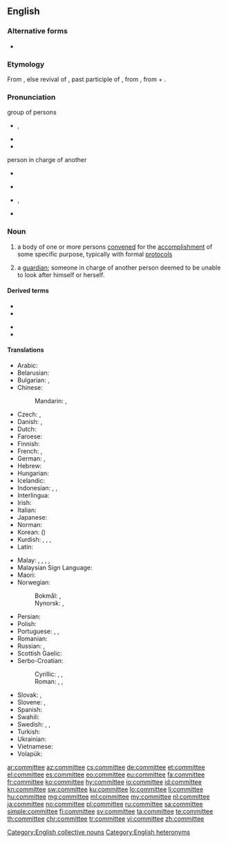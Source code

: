 ==English==

===Alternative forms===
* {{l|en|cttee}} {{qualifier|contraction}}

===Etymology===
{{rfv-etymology|lang=en}} From {{suffix|commit|ee|lang=en}}, else revival of {{etyl|xno|en}} {{m|fro|commite}}, past participle of {{m|fro|commettre||to commit}}, from {{etyl|la|en}} {{m|la|committere}}, from {{m|la|con-||with}} + {{m|la|mittere||to send}}.

===Pronunciation===
; group of persons
* {{enPR|kə-mĭtʹē}}, {{IPA|[kəˈmɪt.i]|lang=en}}
* {{audio|en-us-committee.ogg|Audio (US)|lang=en}}
* {{rhymes|ɪti|lang=en}}

; person in charge of another
* {{a|UK}} {{IPA|[kɒmɪˈtiː]|lang=en}}
* {{rhymes|iː|lang=en}}
* {{a|US}} {{enPR|käm-ĭ-tēʹ}}, {{IPA|[kɑmɪˈtiː]|lang=en}}
* {{rhymes|iː|lang=en}}

===Noun===
{{wikipedia}}
{{en-noun}}

# a body of one or more persons [[convene]]d for the [[accomplishment]] of some specific purpose, typically with formal [[protocol]]s
# {{lb|en|archaic}} a [[guardian]]; someone in charge of another person deemed to be unable to look after himself or herself.

====Derived terms====
{{der-top}}
* {{l|en|committeeman}}
* {{l|en|committeeperson}}
{{der-mid}}
* {{l|en|committeewoman}}
* {{l|en|subcommittee}}
{{der-bottom}}

====Translations====
{{trans-top|group of persons convened for the accomplishment of some specific purpose}}
* Arabic: {{t|ar|لَجْنَة|f}}
* Belarusian: {{t|be|камітэ́т|m|sc=Cyrl}}
* Bulgarian: {{t+|bg|комите́т|m}}, {{t+|bg|коми́сия|f}}
* Chinese:
*: Mandarin: {{t|cmn|委員會|sc=Hani}}, {{t+|cmn|委员会|tr=wěiyuánhuì|sc=Hani}}
* Czech: {{t+|cs|výbor|m}}, {{t+|cs|komise|f}}
* Danish: {{t|da|komité|c}}, {{t|da|komite|c}}
* Dutch: {{t+|nl|comité|n}}
* Faroese: {{t|fo|nevnd|f}}
* Finnish: {{t+|fi|komitea}}
* French: {{t+|fr|comité|m}}, {{t+|fr|commission|f}}
* German: {{t+|de|Komitee|n}}, {{t+|de|Ausschuß|m}}
* Hebrew: {{t|he|ועדה|f|tr=va'ada|sc=Hebr}}
* Hungarian: {{t+|hu|bizottság}}
* Icelandic: {{t+|is|nefnd|f}}
* Indonesian: {{t+|id|komite}}, {{t+|id|panitia}}, {{t+|id|panitera}}
* Interlingua: {{t|ia|committee}}
* Irish: {{t|ga|coiste|m}}
* Italian: {{t+|it|comitato|m}}
* Japanese: {{t|ja|委員会|tr=いいんかい, iinkai|sc=Jpan}}
* Norman: {{t|nrf|conmité|m}}
* Korean: {{t+|ko|위원회|sc=Kore}} ({{t+|ko|委員會|sc=Kore}})
* Kurdish: {{t+|ku|komîte|f}}, {{t+|ku|deste|f}}, {{t+|ku|lijne|f}}, {{t+|ku|kom|f}}
* Latin: {{t|la|consilium|n}}
{{trans-mid}}
* Malay: {{t|ms|jawatankuasa}}, {{t|ms|panitia}}, {{t|ms|komite}}, {{t|ms|komiti}}, {{t|ms|lajnah}}
* Malaysian Sign Language: {{t|xml|jawatankuasa}}
* Maori: {{t|mi|komiti}}
* Norwegian:
*: Bokmål: {{t+|nb|komité|m}}, {{t+|nb|komite|m}}
*: Nynorsk: {{t|nn|komité|m}}, {{t|nn|komite|m}}
* Persian: {{t+|fa|کمیته|tr=komite|sc=fa-Arab}}
* Polish: {{t+|pl|komitet|m}}
* Portuguese: {{t+|pt|comité|m}}, {{t+|pt|comitê|m}}, {{t+|pt|comissão|f}}
* Romanian: {{t+|ro|comitet|n}}
* Russian: {{t+|ru|комите́т|m}}, {{t+|ru|коми́ссия|f}}
* Scottish Gaelic: {{t|gd|comataidh|f}}
* Serbo-Croatian: {{t+|sh|odbor|n}}
*: Cyrillic: {{t|sh|комитет|m|sc=Cyrl}}, {{t|sh|часништво|n|sc=Cyrl}}, {{t|sh|одбор|m|sc=Cyrl}}
*: Roman: {{t+|sh|komitet|m}}, {{t+|sh|časništvo|n}}, {{t+|sh|odbor|m}}
* Slovak: {{t|sk|výbor|m}}, {{t|sk|komisia|f}}
* Slovene: {{t|sl|komite|m}}, {{t|sl|odbor|m}}
* Spanish: {{t+|es|comité|m}}
* Swahili: {{t+|sw|kamati}}
* Swedish: {{t+|sv|nämnd|c}}, {{t+|sv|kommitté|c}}, {{t+|sv|utskott|n}}
* Turkish: {{t+|tr|kurul}}
* Ukrainian: {{t+|uk|коміте́т|m|sc=Cyrl}}
* Vietnamese: {{t+|vi|uỷ ban}}
* Volapük: {{t+|vo|komitetanef}}
{{trans-bottom}}
{{trans-see|guardian}}

[[Category:English collective nouns]]
[[Category:English heteronyms]]

[[ar:committee]]
[[az:committee]]
[[cs:committee]]
[[de:committee]]
[[et:committee]]
[[el:committee]]
[[es:committee]]
[[eo:committee]]
[[eu:committee]]
[[fa:committee]]
[[fr:committee]]
[[ko:committee]]
[[hy:committee]]
[[io:committee]]
[[id:committee]]
[[kn:committee]]
[[sw:committee]]
[[ku:committee]]
[[lo:committee]]
[[li:committee]]
[[hu:committee]]
[[mg:committee]]
[[ml:committee]]
[[my:committee]]
[[nl:committee]]
[[ja:committee]]
[[no:committee]]
[[pl:committee]]
[[ru:committee]]
[[sa:committee]]
[[simple:committee]]
[[fi:committee]]
[[sv:committee]]
[[ta:committee]]
[[te:committee]]
[[th:committee]]
[[chr:committee]]
[[tr:committee]]
[[vi:committee]]
[[zh:committee]]